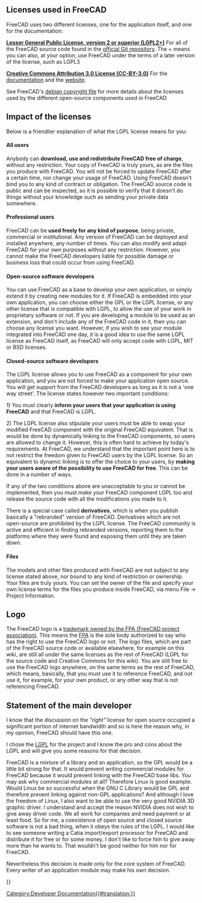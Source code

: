 <languages/>

{{Docnav
|[[Dialog_creation|Dialog creation]]
|[[Compile_on_Windows|Compiling on Windows]]
}}

{{TOCright}}

== Licenses used in FreeCAD ==

FreeCAD uses two different licenses, one for the application itself, and one for the documentation:

'''[[wikipedia:LGPL|Lesser General Public License, version 2 or superior (LGPL2+)]]''' For all of the FreeCAD source code found in the [https://github.com/FreeCAD/FreeCAD official Git repository]. The + means you can also, at your option, use FreeCAD under the terms of a later version of the license, such as LGPL3

'''[http://creativecommons.org/licenses/by/3.0/ Creative Commons Attribution 3.0 License (CC-BY-3.0)]''' For the [https://wiki.freecad.org documentation] and the  [https://www.freecad.org website].

See FreeCAD's [https://github.com/FreeCAD/FreeCAD/blob/master/package/debian/copyright debian copyright file] for more details about the licenses used by the different open-source components used in FreeCAD

== Impact of the licenses ==

Below is a friendlier explanation of what the LGPL license means for you:

==== All users ====

Anybody can '''download, use and redistribute FreeCAD free of charge''', without any restriction. Your copy of FreeCAD is truly yours, as are the files you produce with FreeCAD. You will not be forced to update FreeCAD after a certain time, nor change your usage of FreeCAD. Using FreeCAD doesn't bind you to any kind of contract or obligation. The FreeCAD source code is public and can be inspected, so it is possible to verify that it doesn't do things without your knowledge such as sending your private data somewhere.

==== Professional users ====

FreeCAD can be '''used freely for any kind of purpose''', being private, commercial or institutional. Any version of FreeCAD can be deployed and installed anywhere, any number of times. You can also modify and adapt FreeCAD for your own purposes without any restriction. However, you cannot make the FreeCAD developers liable for possible damage or business loss that could occur from using FreeCAD.

==== Open-source software developers ====

You can use FreeCAD as a base to develop your own application, or simply extend it by creating new modules for it. If FreeCAD is embedded into your own application, you can choose either the GPL or the LGPL license, or any other license that is compatible with LGPL, to allow the use of your work in proprietary software or not. If you are developing a module to be used as an extension, and don't include any of the FreeCAD code in it, then you can choose any license you want. However, if you wish to see your module integrated into FreeCAD one day, it is a good idea to use the same LGPL license as FreeCAD itself, as FreeCAD will only accept code with LGPL, MIT or BSD licenses.

==== Closed-source software developers ====

The LGPL license allows you to use FreeCAD as a component for your own application, and you are not forced to make your application open source. You will get support from the FreeCAD developers as long as it is not a 'one way street'. The license states however two important conditions:

1) You must clearly '''inform your users that your application is using FreeCAD''' and that FreeCAD is LGPL.

2) The LGPL license also stipulate your users must be able to swap your modified FreeCAD component with the original FreeCAD equivalent. That is would be done by dynamically linking to the FreeCAD components, so users are allowed to change it. However, this is often hard to achieve by today's requirements. At FreeCAD, we understand that the important point here is to not restrict the freedom given to FreeCAD users by the LGPL license. So an equivalent to dynamic linking is to offer the choice to your users, by '''making your users aware of the possibility to use FreeCAD for free'''. This can be done in a number of ways.

If any of the two conditions above are unacceptable to you or cannot be implemented, then you must make your FreeCAD component LGPL too and release the source code with all the modifications you made to it.

There is a special case called '''derivatives''', which is when you publish basically a "rebranded" version of FreeCAD. Derivatives which are not open-source are prohibited by the LGPL license. The FreeCAD community is active and efficient in finding rebranded versions, reporting them to the platforms where they were found and exposing them until they are taken down.

==== Files ====

The models and other files produced with FreeCAD are not subject to any license stated above, nor bound to any kind of restriction or ownership. Your files are truly yours. You can set the owner of the file and specify your own license terms for the files you produce inside FreeCAD, via menu File → Project Information.

== Logo ==

The FreeCAD logo is a [https://fpa.freecad.org/documents/Trademark.pdf trademark owned by the FPA (FreeCAD project association)]. This means the [https://fpa.freecad.org FPA] is the sole body authorized to say who has the right to use the FreeCAD logo or not. The logo files, which are part of the FreeCAD source code or available elsewhere, for example on this wiki, are still all under the same licenses as the rest of FreeCAD (LGPL for the source code and Creative Commons for this wiki). You are still free to use the FreeCAD logo anywhere, on the same terms as the rest of FreeCAD, which means, basically, that you must use it to reference FreeCAD, and not use it, for example, for your own product, or any other way that is not referencing FreeCAD.

== Statement of the main developer ==

I know that the discussion on the ''"right"'' license for open source occupied a significant portion of internet bandwidth and so is here the reason why, in my opinion, FreeCAD should have this one.

I chose the [http://en.wikipedia.org/wiki/LGPL LGPL] for the project and I know the pro and cons about the LGPL and will give you some reasons for that decision.

FreeCAD is a mixture of a library and an application, so the GPL would be a little bit strong for that. It would prevent writing commercial modules for FreeCAD because it would prevent linking with the FreeCAD base libs. You may ask why commercial modules at all? Therefore Linux is good example. Would Linux be so successful when the GNU C Library would be GPL and therefore prevent linking against non-GPL applications? And although I love the freedom of Linux, I also want to be able to use the very good NVIDIA 3D graphic driver. I understand and accept the reason NVIDIA does not wish to give away driver code. We all work for companies and need payment or at least food. So for me, a coexistence of open source and closed source software is not a bad thing, when it obeys the rules of the LGPL. I would like to see someone writing a Catia import/export processor for FreeCAD and distribute it for free or for some money. I don't like to force him to give away more than he wants to. That wouldn't be good neither for him nor for FreeCAD.

Nevertheless this decision is made only for the core system of FreeCAD. Every writer of an application module may make his own decision.

{{Quote|Jürgen Riegel|15 October 2006}}


{{Docnav
|[[Dialog_creation|Dialog creation]]
|[[Compile_on_Windows|Compiling on Windows]]
}}

{{Userdocnavi{{#translation:}}}}
[[Category:Developer Documentation{{#translation:}}]]
